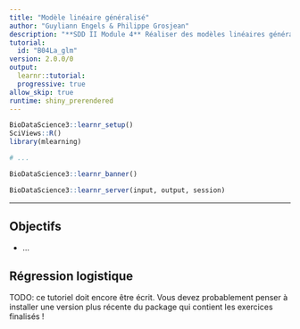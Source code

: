 ```yaml
---
title: "Modèle linéaire généralisé"
author: "Guyliann Engels & Philippe Grosjean"
description: "**SDD II Module 4** Réaliser des modèles linéaires généralisés avec R."
tutorial:
  id: "B04La_glm"
version: 2.0.0/0
output:
  learnr::tutorial:
  progressive: true
allow_skip: true
runtime: shiny_prerendered
---
```


```r
BioDataScience3::learnr_setup()
SciViews::R()
library(mlearning)

# ...
```

```r
BioDataScience3::learnr_banner()
```

```r
BioDataScience3::learnr_server(input, output, session)
```

------------------------------------------------------------------------

## Objectifs

-   ...

## Régression logistique

TODO: ce tutoriel doit encore être écrit. Vous devez probablement penser à installer une version plus récente du package qui contient les exercices finalisés !
